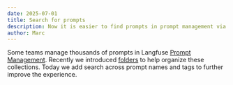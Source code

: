 ```yaml
---
date: 2025-07-01
title: Search for prompts
description: Now it is easier to find prompts in prompt management via the new search bar
author: Marc
---
```



<ChangelogHeader />

Some teams manage thousands of prompts in Langfuse [Prompt Management](/docs/prompts/get-started). Recently we introduced [folders](/docs/prompts/get-started#folders) to help organize these collections. Today we add search across prompt names and tags to further improve the experience.
